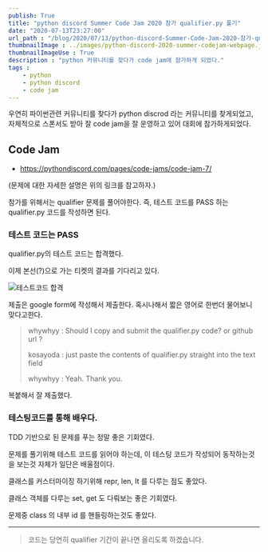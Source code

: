 ```yaml
---
publish: True
title: "python discord Summer Code Jam 2020 참가 qualifier.py 풀기"
date: "2020-07-13T23:27:00"
url_path : "/blog/2020/07/13/python-discord-Summer-Code-Jam-2020-참가-qualifier.py-풀기"
thumbnailImage : ../images/python-discord-2020-summer-codejam-webpage.jpg
thumbnailImageUse : True
description : "python 커뮤니티를 찾다가 code jam에 참가하게 되었다."
tags : 
    - python
    - python discord
    - code jam
---
```


 우연히 파이썬관련 커뮤니티를 찾다가 python discrod 라는 커뮤니티를 찾게되었고,
 자체적으로 스폰서도 받아 잘 code jam을 잘 운영하고 있어 대회에 참가하게되었다.
 
## Code Jam

 - https://pythondiscord.com/pages/code-jams/code-jam-7/

  (문제에 대한 자세한 설명은 위의 링크를 참고하자.)


참가를 위해서는 qualifier 문제를 풀어야한다. 즉, 테스트 코드를 PASS 하는 qualifier.py 코드를 작성하면 된다. 
 

### 테스트 코드는 PASS

 qualifier.py의 테스트 코드는 합격했다.
  
 이제 본선(?)으로 가는 티켓의 결과를 기다리고 있다.

![테스트코드 합격](../images/python-discord-2020-summer-codejam-qualifier-test.jpg)

제출은 google form에 작성해서 제출한다. 혹시나해서 짧은 영어로 한번더 물어보니 맞다고한다.

> whywhyy : Should I copy and submit the qualifier.py code?
> or github url ?
>
> kosayoda : just paste the contents of qualifier.py straight into the text field
>
> whywhyy : Yeah. Thank you.

 복붙해서 잘 제출했다.


### 테스팅코드를 통해 배우다.

 TDD 기반으로 된 문제를 푸는 정말 좋은 기회였다.

 문제를 풀기위해 테스트 코드를 읽어야 하는데, 이 테스팅 코드가 작성되어 동작하는것을 보는것 자체가 일단은 배울점이다.

 클래스를 커스터마이징 하기위해 repr, len, lt 를 다루는 점도 좋았다.

 클래스 객체를 다루는 set, get 도 다뤄보는 좋은 기회였다.

 문제중 class 의 내부 id 를 핸들링하는것도 좋았다. 


---

> 코드는 당연히 qualifier 기간이 끝나면 올리도록 하겠습니다.